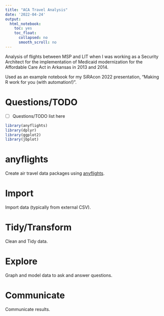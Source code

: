 ```yaml
---
title: "ACA Travel Analysis"
date: '2022-04-24'
output:
  html_notebook:
    toc: yes
    toc_float:
      collapsed: no
      smooth_scroll: no
---
```


Analysis of flights between MSP and LIT when I was working as a Security Architect for the implementation of Medicaid modernization for the Affordable Care Act in Arkansas in 2013 and 2014.

Used as an example notebook for my SiRAcon 2022 presentation, "Making R work for you
(with automation!)".

# Questions/TODO

- [ ] Questions/TODO list here

```r
library(anyflights)
library(dplyr)
library(ggplot2)
library(jbplot)
```

# anyflights

Create air travel data packages using [anyflights](https://anyflights.netlify.app).

# Import

Import data (typically from external CSV).

# Tidy/Transform

Clean and Tidy data.

# Explore

Graph and model data to ask and answer questions.

# Communicate

Communicate results.
